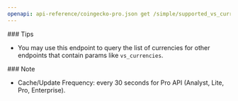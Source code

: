 ```yaml
---
openapi: api-reference/coingecko-pro.json get /simple/supported_vs_currencies
---
```


<Tip>
  ### Tips

  - You may use this endpoint to query the list of currencies for other endpoints that contain params like `vs_currencies`.
</Tip>

<Note>
  ### Note

  - Cache/Update Frequency: every 30 seconds for Pro API (Analyst, Lite, Pro, Enterprise).
</Note>